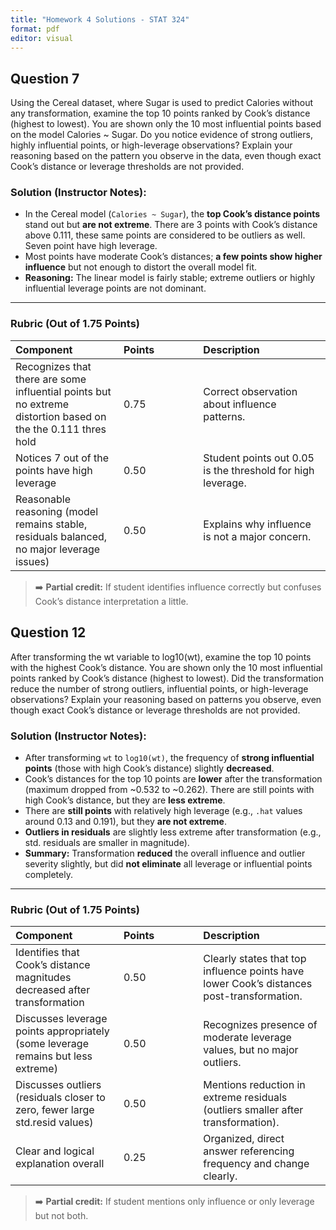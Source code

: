---
title: "Homework 4 Solutions - STAT 324"
format: pdf
editor: visual
---




## Question 7

Using the Cereal dataset, where Sugar is used to predict Calories without any transformation, examine the top 10 points ranked by Cook's distance (highest to lowest). You are shown only the 10 most influential points based on the model Calories ~ Sugar. Do you notice evidence of strong outliers, highly influential points, or high-leverage observations? Explain your reasoning based on the pattern you observe in the data, even though exact Cook's distance or leverage thresholds are not provided.



### **Solution (Instructor Notes):**
- In the Cereal model (`Calories ~ Sugar`), the **top Cook’s distance points** stand out but **are not extreme**. There are 3 points with Cook's distance above 0.111,  these same points are considered to be outliers as well. Seven point have high leverage. 
- Most points have moderate Cook's distances; **a few points show higher influence** but not enough to distort the overall model fit. 
- **Reasoning:** The linear model is fairly stable; extreme outliers or highly influential leverage points are not dominant.

---

### **Rubric (Out of 1.75 Points)**

| Component | Points | Description |
|:----------|:-------|:------------|
| Recognizes that there are some influential points but no extreme distortion based on the the 0.111 thres hold | 0.75 | Correct observation about influence patterns. |
| Notices 7 out of the points have high leverage| 0.50 | Student points out 0.05 is the threshold for high leverage. |
| Reasonable reasoning (model remains stable, residuals balanced, no major leverage issues) | 0.50 | Explains why influence is not a major concern. |

> ➡️ **Partial credit:** If student identifies influence correctly but confuses Cook’s distance interpretation a little.





## Question 12

After transforming the wt variable to log10(wt), examine the top 10 points with the highest Cook's distance. You are shown only the 10 most influential points ranked by Cook's distance (highest to lowest). Did the transformation reduce the number of strong outliers, influential points, or high-leverage observations? Explain your reasoning based on patterns you observe, even though exact Cook's distance or leverage thresholds are not provided.


### **Solution (Instructor Notes):**
- After transforming `wt` to `log10(wt)`, the frequency of **strong influential points** (those with high Cook’s distance) slightly **decreased**.
- Cook's distances for the top 10 points are **lower** after the transformation (maximum dropped from ~0.532 to ~0.262). There are still points with high Cook's distance, but they are **less extreme**.
- There are **still points** with relatively high leverage (e.g., `.hat` values around 0.13 and 0.191), but they **are not extreme**.
- **Outliers in residuals** are slightly less extreme after transformation (e.g., std. residuals are smaller in magnitude).
- **Summary:** Transformation **reduced** the overall influence and outlier severity slightly, but did **not eliminate** all leverage or influential points completely.

---

### **Rubric (Out of 1.75 Points)**

| Component | Points | Description |
|:----------|:-------|:------------|
| Identifies that Cook’s distance magnitudes decreased after transformation | 0.50 | Clearly states that top influence points have lower Cook’s distances post-transformation. |
| Discusses leverage points appropriately (some leverage remains but less extreme) | 0.50 | Recognizes presence of moderate leverage values, but no major outliers. |
| Discusses outliers (residuals closer to zero, fewer large std.resid values) | 0.50 | Mentions reduction in extreme residuals (outliers smaller after transformation). |
| Clear and logical explanation overall | 0.25 | Organized, direct answer referencing frequency and change clearly. |

> ➡️ **Partial credit:** If student mentions only influence or only leverage but not both.


